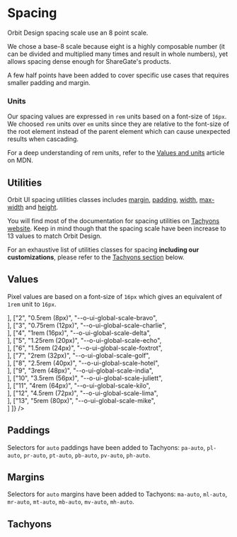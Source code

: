
<Meta
    title="Materials/Spacing"
    id="spacing"
/>

# Spacing

Orbit Design spacing scale use an 8 point scale.

We chose a base-8 scale because eight is a highly composable number (it can be divided and multiplied many times and result in whole numbers), yet allows spacing dense enough for ShareGate's products.

A few half points have been added to cover specific use cases that requires smaller padding and margin.

### Units

Our spacing values are expressed in `rem` units based on a font-size of `16px`. We choosed `rem` units over `em` units since they are relative to the font-size of the root element instead of the parent element which can cause unexpected results when cascading.

For a deep understanding of rem units, refer to the [Values and units](https://developer.mozilla.org/en-US/docs/Learn/CSS/Building_blocks/Values_and_units) article on MDN.

## Utilities

Orbit UI spacing utilities classes includes [margin](https://tachyons.io/docs/layout/spacing/), [padding](https://tachyons.io/docs/layout/spacing/), [width](https://tachyons.io/docs/layout/widths/), [max-width](https://tachyons.io/docs/layout/max-widths/) and [height](https://tachyons.io/docs/layout/heights/).

You will find most of the documentation for spacing utilities on [Tachyons website](https://tachyons.io/docs/layout/spacing/). Keep in mind though that the spacing scale have been increase to 13 values to match Orbit Design.

For an exhaustive list of utilities classes for spacing **including our customizations**, please refer to the [Tachyons section](#tachyons) below.

## Values

Pixel values are based on a font-size of `16px` which gives an equivalent of `1rem` unit to `16px`.

<Table
    columns={[
        { title: "Scale", headerStyle: { width: "100px" } },
        { title: "Value", headerStyle: { width: "250px" }, rowClassName: "code f8 o-90" },
        { title: "Variable", headerStyle: { width: "300px" }, rowClassName: "code f8 o-90" },
        { title: "", headerStyle: { width: "300px" } }
    ]}
    rows={[
        ["1", "0.25rem (4px)", "--o-ui-global-scale-alpha", <div className="w1 h4 bg-sunray-400"></div>],
        ["2", "0.5rem (8px)", "--o-ui-global-scale-bravo", <div className="w2 h4 bg-sunray-400"></div>],
        ["3", "0.75rem (12px)", "--o-ui-global-scale-charlie", <div className="w3 h4 bg-sunray-400"></div>],
        ["4", "1rem (16px)", "--o-ui-global-scale-delta", <div className="w4 h4 bg-sunray-400"></div>],
        ["5", "1.25rem (20px)", "--o-ui-global-scale-echo", <div className="w5 h4 bg-sunray-400"></div>],
        ["6", "1.5rem (24px)", "--o-ui-global-scale-foxtrot", <div className="w6 h4 bg-sunray-400"></div>],
        ["7", "2rem (32px)", "--o-ui-global-scale-golf", <div className="w7 h4 bg-sunray-400"></div>],
        ["8", "2.5rem (40px)", "--o-ui-global-scale-hotel", <div className="w8 h4 bg-sunray-400"></div>],
        ["9", "3rem (48px)", "--o-ui-global-scale-india", <div className="w9 h4 bg-sunray-400"></div>],
        ["10", "3.5rem (56px)", "--o-ui-global-scale-juliett", <div className="w10 h4 bg-sunray-400"></div>],
        ["11", "4rem (64px)", "--o-ui-global-scale-kilo", <div className="w11 h4 bg-sunray-400"></div>],
        ["12", "4.5rem (72px)", "--o-ui-global-scale-lima", <div className="w12 h4 bg-sunray-400"></div>],
        ["13", "5rem (80px)", "--o-ui-global-scale-mike", <div className="w13 h4 bg-sunray-400"></div>]
    ]}
/>

## Paddings

Selectors for `auto` paddings have been added to Tachyons: `pa-auto`, `pl-auto`, `pr-auto`, `pt-auto`, `pb-auto`, `pv-auto`, `ph-auto`.

## Margins

Selectors for `auto` margins have been added to Tachyons: `ma-auto`, `ml-auto`, `mr-auto`, `mt-auto`, `mb-auto`, `mv-auto`, `mh-auto`.

## Tachyons

<TachyonsFile filePath="/spacing.css" />
